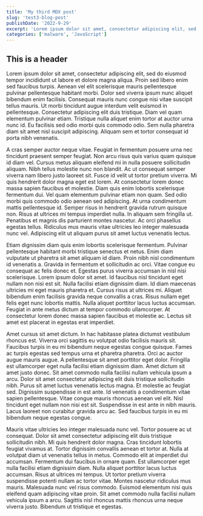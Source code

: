 ```yaml
---
title: 'My third MDX post'
slug: 'test3-blog-post'
publishDate: '2022-9-29'
excerpt: 'Lorem ipsum dolor sit amet, consectetur adipiscing elit, sed do eiusmod tempor incididunt ut labore et dolore magna aliqua. Proin sed libero enim sed faucibus turpis. Aenean vel elit scelerisque mauris pellentesque pulvinar pellentesque habitant morbi. Dolor sed viverra ipsum nunc aliquet bibendum enim facilisis. Consequat mauris nunc congue nisi vitae suscipit tellus mauris. Ut morbi tincidunt augue interdum velit euismod in pellentesque. Consectetur adipiscing elit duis tristique. Diam vel quam elementum pulvinar etiam. Tristique nulla aliquet enim tortor at auctor urna nunc id. Eu facilisis sed odio morbi quis commodo odio. Sem nulla pharetra diam sit amet nisl suscipit adipiscing. Aliquam sem et tortor consequat id porta nibh venenatis.'
categories: ['malware', 'JavaScript']
---
```


## This is a header

Lorem ipsum dolor sit amet, consectetur adipiscing elit, sed do eiusmod tempor incididunt ut labore et dolore magna aliqua. Proin sed libero enim sed faucibus turpis. Aenean vel elit scelerisque mauris pellentesque pulvinar pellentesque habitant morbi. Dolor sed viverra ipsum nunc aliquet bibendum enim facilisis. Consequat mauris nunc congue nisi vitae suscipit tellus mauris. Ut morbi tincidunt augue interdum velit euismod in pellentesque. Consectetur adipiscing elit duis tristique. Diam vel quam elementum pulvinar etiam. Tristique nulla aliquet enim tortor at auctor urna nunc id. Eu facilisis sed odio morbi quis commodo odio. Sem nulla pharetra diam sit amet nisl suscipit adipiscing. Aliquam sem et tortor consequat id porta nibh venenatis.

A cras semper auctor neque vitae. Feugiat in fermentum posuere urna nec tincidunt praesent semper feugiat. Non arcu risus quis varius quam quisque id diam vel. Cursus metus aliquam eleifend mi in nulla posuere sollicitudin aliquam. Nibh tellus molestie nunc non blandit. Ac ut consequat semper viverra nam libero justo laoreet sit. Fusce id velit ut tortor pretium viverra. Mi quis hendrerit dolor magna eget est lorem. At consectetur lorem donec massa sapien faucibus et molestie. Diam quis enim lobortis scelerisque fermentum dui. Vel quam elementum pulvinar etiam non quam. Sed odio morbi quis commodo odio aenean sed adipiscing. At urna condimentum mattis pellentesque id. Semper risus in hendrerit gravida rutrum quisque non. Risus at ultrices mi tempus imperdiet nulla. In aliquam sem fringilla ut. Penatibus et magnis dis parturient montes nascetur. Ac orci phasellus egestas tellus. Ridiculus mus mauris vitae ultricies leo integer malesuada nunc vel. Adipiscing elit ut aliquam purus sit amet luctus venenatis lectus.

Etiam dignissim diam quis enim lobortis scelerisque fermentum. Pulvinar pellentesque habitant morbi tristique senectus et netus. Enim diam vulputate ut pharetra sit amet aliquam id diam. Proin nibh nisl condimentum id venenatis a. Gravida in fermentum et sollicitudin ac orci. Vitae congue eu consequat ac felis donec et. Egestas purus viverra accumsan in nisl nisi scelerisque. Lorem ipsum dolor sit amet. Id faucibus nisl tincidunt eget nullam non nisi est sit. Nulla facilisi etiam dignissim diam. Id diam maecenas ultricies mi eget mauris pharetra et. Cursus risus at ultrices mi. Aliquet bibendum enim facilisis gravida neque convallis a cras. Risus nullam eget felis eget nunc lobortis mattis. Nulla aliquet porttitor lacus luctus accumsan. Feugiat in ante metus dictum at tempor commodo ullamcorper. At consectetur lorem donec massa sapien faucibus et molestie ac. Lectus sit amet est placerat in egestas erat imperdiet.

Amet cursus sit amet dictum. In hac habitasse platea dictumst vestibulum rhoncus est. Viverra orci sagittis eu volutpat odio facilisis mauris sit. Faucibus turpis in eu mi bibendum neque egestas congue quisque. Fames ac turpis egestas sed tempus urna et pharetra pharetra. Orci ac auctor augue mauris augue. A pellentesque sit amet porttitor eget dolor. Fringilla est ullamcorper eget nulla facilisi etiam dignissim diam. Amet dictum sit amet justo donec. Sit amet commodo nulla facilisi nullam vehicula ipsum a arcu. Dolor sit amet consectetur adipiscing elit duis tristique sollicitudin nibh. Purus sit amet luctus venenatis lectus magna. Et molestie ac feugiat sed. Dignissim suspendisse in est ante. Id venenatis a condimentum vitae sapien pellentesque. Vitae congue mauris rhoncus aenean vel elit. Nisl tincidunt eget nullam non nisi est sit. Suspendisse in est ante in nibh mauris. Lacus laoreet non curabitur gravida arcu ac. Sed faucibus turpis in eu mi bibendum neque egestas congue.

Mauris vitae ultricies leo integer malesuada nunc vel. Tortor posuere ac ut consequat. Dolor sit amet consectetur adipiscing elit duis tristique sollicitudin nibh. Mi quis hendrerit dolor magna. Cras tincidunt lobortis feugiat vivamus at. Tortor dignissim convallis aenean et tortor at. Nulla at volutpat diam ut venenatis tellus in metus. Commodo elit at imperdiet dui accumsan. Fermentum dui faucibus in ornare quam. Est ullamcorper eget nulla facilisi etiam dignissim diam. Nulla aliquet porttitor lacus luctus accumsan. Risus at ultrices mi tempus. Ut tortor pretium viverra suspendisse potenti nullam ac tortor vitae. Montes nascetur ridiculus mus mauris. Malesuada nunc vel risus commodo. Euismod elementum nisi quis eleifend quam adipiscing vitae proin. Sit amet commodo nulla facilisi nullam vehicula ipsum a arcu. Sagittis nisl rhoncus mattis rhoncus urna neque viverra justo. Bibendum ut tristique et egestas.